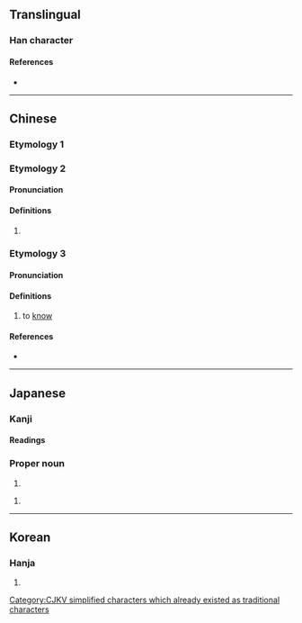 {{also|憐}}
{{character info}}
{{character info|0xf9ac}}
==Translingual==

===Han character===
{{Han char|rn=61|rad=心|as=05|sn=8|four=98037|canj=POII|ids=⿰忄令}}

====References====
* {{Han ref|kx=0381.030|dkj=10461|dj=0709.050|hdz=42287.040|uh=601C|ud=24604|bh=CCB0|bd=52400}}

----

==Chinese==

===Etymology 1===
{{zh-see|憐}}

===Etymology 2===
{{zh-forms}}

====Pronunciation====
{{zh-pron
|m=líng
|mc=2
|oc=2
|cat=a
}}

====Definitions====
{{zh-hanzi}}

# {{zh-only|怜悧}}

===Etymology 3===
{{zh-forms}}

====Pronunciation====
{{zh-pron
|m=lǐng
|cat=v
}}

====Definitions====
{{zh-hanzi}}

# to [[know]]

====References====
* {{R:twedu|C03651}}

[[Category:CJKV simplified characters which already existed as traditional characters]]

----

==Japanese==

===Kanji===
{{ja-kanji|grade=|rs=心05}}

====Readings====
{{ja-readings
|goon=りょう
|kanon=れい, れん
|kun=あわ-れむ, さと-い
|nanori=さとし
}}

===Proper noun===
{{ja-pos|proper|さとし}}

# {{given name|ja|male|sort=さとし}}

{{ja-pos|proper|れい}}

# {{given name|ja|female|sort=れい}}

{{cln|ja|words with multiple readings}}

----

==Korean==

===Hanja===
{{ko-hanja|hangeul=[[령]]>[[영]], [[련]]>[[연]]|eumhun=|rv=ryeong>yeong, ryeon>yeon|mr=ryŏng>yŏng, ryŏn>yŏn|y=lyeng>yeng, lyen>yen}}

# {{rfdef|ko|sort=心05}}